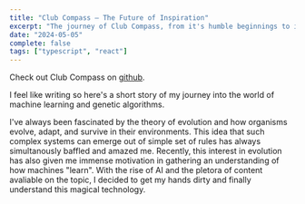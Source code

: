 ```yaml
---
title: "Club Compass — The Future of Inspiration"
excerpt: "The journey of Club Compass, from it's humble beginnings to it's untimely end"
date: "2024-05-05"
complete: false
tags: ["typescript", "react"]
---
```


Check out Club Compass on [github](https://github.com/paul-bokelman/cc).

I feel like writing so here's a short story of my journey into the world of machine learning and genetic algorithms.

I've always been fascinated by the theory of evolution and how organisms evolve, adapt, and survive in their environments. This idea that such complex systems can emerge out of simple set of rules has always simultanously baffled and amazed me. Recently, this interest in evolution has also given me immense motivation in gathering an understanding of how machines "learn". With the rise of AI and the pletora of content avaliable on the topic, I decided to get my hands dirty and finally understand this magical technology.
